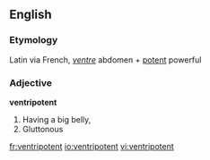 ==English==

===Etymology===
Latin via French, ''[[ventre]]'' abdomen + [[potent]] powerful
===Adjective===
'''ventripotent'''

#Having a big belly,
#Gluttonous

[[fr:ventripotent]]
[[io:ventripotent]]
[[vi:ventripotent]]